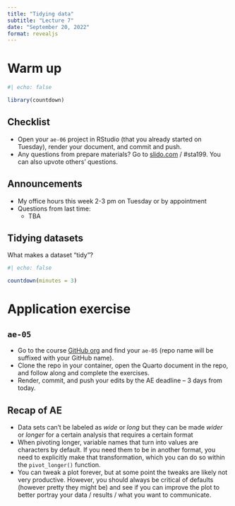 ```yaml
---
title: "Tidying data"
subtitle: "Lecture 7"
date: "September 20, 2022"
format: revealjs
---
```


# Warm up

```r
#| echo: false

library(countdown)
```

## Checklist

-   Open your `ae-06` project in RStudio (that you already started on Tuesday), render your document, and commit and push.
-   Any questions from prepare materials? Go to [slido.com](https://www.slido.com/) / #sta199. You can also upvote others' questions.

## Announcements {.smaller}

-   My office hours this week 2-3 pm on Tuesday or by appointment
-   Questions from last time:
    -   TBA

## Tidying datasets

::: question
What makes a dataset "tidy"?
:::

```r
#| echo: false

countdown(minutes = 3)
```

# Application exercise

## `ae-05`

::: appex
-   Go to the course [GitHub org](https://github.com/sta199-f22-1) and find your `ae-05` (repo name will be suffixed with your GitHub name).
-   Clone the repo in your container, open the Quarto document in the repo, and follow along and complete the exercises.
-   Render, commit, and push your edits by the AE deadline -- 3 days from today.
:::

## Recap of AE {.smaller}

-   Data sets can't be labeled as *wide* or *long* but they can be made *wider* or *longer* for a certain analysis that requires a certain format
-   When pivoting longer, variable names that turn into values are characters by default. If you need them to be in another format, you need to explicitly make that transformation, which you can do so within the `pivot_longer()` function.
-   You can tweak a plot forever, but at some point the tweaks are likely not very productive. However, you should always be critical of defaults (however pretty they might be) and see if you can improve the plot to better portray your data / results / what you want to communicate.
